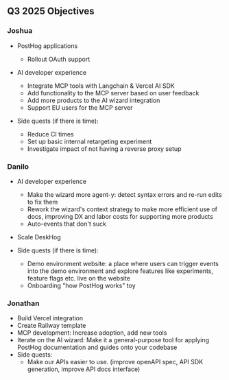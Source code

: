 ## Q3 2025 Objectives

### Joshua

- PostHog applications
    - Rollout OAuth support

- AI developer experience
    - Integrate MCP tools with Langchain & Vercel AI SDK
    - Add functionality to the MCP server based on user feedback
    - Add more products to the AI wizard integration
    - Support EU users for the MCP server

- Side quests (if there is time):
    - Reduce CI times
    - Set up basic internal retargeting experiment
    - Investigate impact of not having a reverse proxy setup

### Danilo

- AI developer experience
	- Make the wizard more agent-y: detect syntax errors and re-run edits to fix them
	- Rework the wizard's context strategy to make more efficient use of docs, improving DX and labor costs for supporting more products
	- Auto-events that don't suck

- Scale DeskHog

- Side quests (if there is time):
    - Demo environment website: a place where users can trigger events into the demo environment and explore features like experiments, feature flags etc. live on the website
    - Onboarding "how PostHog works" toy

### Jonathan

- Build Vercel integration
- Create Railway template
- MCP development: Increase adoption, add new tools
- Iterate on the AI wizard: Make it a general-purpose tool for applying PostHog documentation and guides onto your codebase
- Side quests:
	- Make our APIs easier to use. (improve openAPI spec, API SDK generation, improve API docs interface)
